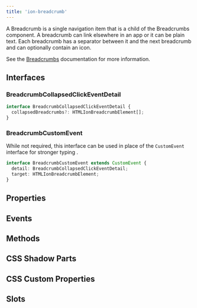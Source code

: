 ```yaml
---
title: 'ion-breadcrumb'
---
```




<EncapsulationPill type="shadow" />

A Breadcrumb is a single navigation item that is a child of the Breadcrumbs component. A breadcrumb can link elsewhere in an app or it can be plain text. Each breadcrumb has a separator between it and the next breadcrumb and can optionally contain an icon.

See the [Breadcrumbs](./breadcrumbs) documentation for more information.

## Interfaces

### BreadcrumbCollapsedClickEventDetail

```typescript
interface BreadcrumbCollapsedClickEventDetail {
  collapsedBreadcrumbs?: HTMLIonBreadcrumbElement[];
}
```

### BreadcrumbCustomEvent

While not required, this interface can be used in place of the `CustomEvent` interface for stronger typing .

```typescript
interface BreadcrumbCustomEvent extends CustomEvent {
  detail: BreadcrumbCollapsedClickEventDetail;
  target: HTMLIonBreadcrumbElement;
}
```

## Properties

<Props />

## Events

<Events />

## Methods

<Methods />

## CSS Shadow Parts

<Parts />

## CSS Custom Properties

<CustomProps />

## Slots

<Slots />
